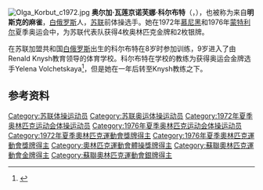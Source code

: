 [[File:Olga_Korbut_c1972.jpg|thumb]]
'''奥尔加·瓦莲京诺芙娜·科尔布特'''（{{lang-be|'''Вольга Валянцінаўна Корбут'''}}，{{bd|1955年|5月16日}}），也被称为来自'''明斯克的麻雀'''，[[白俄罗斯|白俄罗斯]]人，[[苏联|苏联]]前体操选手。她在1972年[[慕尼黑|慕尼黑]]和1976年[[蒙特利尔|蒙特利尔]]夏季奥运会中，为苏联代表队获得4枚奥林匹克金牌和2枚银牌。

在苏联加盟共和国[[白俄罗斯苏维埃社会主义共和国|白俄罗斯]]出生的科尔布特在8岁时参加训练，9岁进入了由Renald Knysh教育领导的体育学校。科尔布特在学校的教练为获得奥运会金牌选手Yelena Volchetskaya<ref name=guardian>{{cite web |last=Doyle |first=Paul |title=50 stunning Olympic moments No47: Olga Korbut redefines gymnastics |date=6 July 2012 |publisher=[[The_Guardian|The Guardian]] |url=http://www.guardian.co.uk/sport/blog/2012/jul/06/50-stunning-olympic-moments-olga-korbut |access-date=2016-01-19 |archive-date=2013-06-19 |archive-url=https://web.archive.org/web/20130619214809/http://www.guardian.co.uk/sport/blog/2012/jul/06/50-stunning-olympic-moments-olga-korbut |dead-url=no }}</ref>，但是她在一年后转至Knysh教练之下。

== 参考资料 ==
{{Reflist}}

{{Belarus-bio-stub}}
{{奥林匹克运动会体操比赛竞技体操女子团体全能冠军|1972|1976}}
{{奥林匹克运动会体操比赛女子平衡木冠军}}
{{奥林匹克运动会体操比赛女子自由体操冠军}}
{{美联社年度最佳女运动员}}
{{Authority control}}
{{DEFAULTSORT:Korbut}}
[[Category:苏联体操运动员|Category:苏联体操运动员]]
[[Category:苏联奥运体操运动员|Category:苏联奥运体操运动员]]
[[Category:1972年夏季奥林匹克运动会体操运动员|Category:1972年夏季奥林匹克运动会体操运动员]]
[[Category:1976年夏季奥林匹克运动会体操运动员|Category:1976年夏季奥林匹克运动会体操运动员]]
[[Category:1972年夏季奧林匹克運動會獎牌得主|Category:1972年夏季奧林匹克運動會獎牌得主]]
[[Category:1976年夏季奧林匹克運動會獎牌得主|Category:1976年夏季奧林匹克運動會獎牌得主]]
[[Category:奧林匹克運動會體操獎牌得主|Category:奧林匹克運動會體操獎牌得主]]
[[Category:蘇聯奧林匹克運動會金牌得主|Category:蘇聯奧林匹克運動會金牌得主]]
[[Category:蘇聯奧林匹克運動會銀牌得主|Category:蘇聯奧林匹克運動會銀牌得主]]